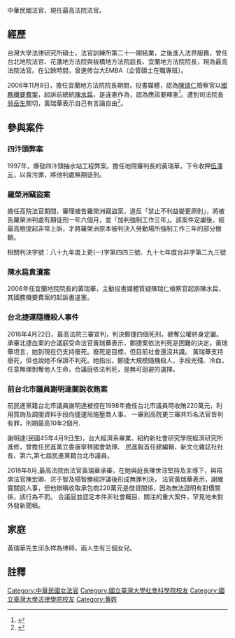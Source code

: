 中華民國法官，現任最高法院法官。

== 經歷 ==
台灣大學法律研究所碩士，法官訓練所第二十一期結業，之後進入法界服務，曾任台北地院法官、花蓮地方法院與板橋地方法院庭長、宜蘭地方法院院長，現為最高法院法官。在公餘時間，曾進修台大EMBA（企管碩士在職專班）。

2006年11月8日，擔任宜蘭地方法院院長期間，投書媒體，認為[[陳瑞仁|陳瑞仁]]檢察官以[[國務機要費案|國務機要費案]]，起訴前總統[[陳水扁|陳水扁]]，是違憲作為，認為應該要釋憲<ref>{{Cite web|url=http://www.libertytimes.com.tw/2006/new/nov/8/today-o2.htm|author=黃瑞華|language=zh-tw|title=檢察官寡頭式專制時代來臨？|publisher=自由時報|date=2006-11-08|accessdate=2013-04-26|deadurl=yes|archiveurl=https://web.archive.org/web/20070929132851/http://www.libertytimes.com.tw/2006/new/nov/8/today-o2.htm|archivedate=2007-09-29}}</ref>。遭到司法院長[[翁岳生|翁岳生]]關切，黃瑞華表示自己有言論自由<ref>{{Cite web |url=http://www.libertytimes.com.tw/2006/new/nov/10/today-fo3.htm|author=劉志原|language=zh-tw|title=投書遭告誡 黃瑞華稱憲政議題可討論|publisher=自由時報|date=2006-11-10 |accessdate=2013-04-26}}</ref>。

==參與案件==
===四汴頭弊案===
{{main|四汴頭弊案}}
1997年，爆發四汴頭抽水站工程弊案。擔任地院審判長的黃瑞華，下令收押[[伍澤元|伍澤元]]，以貪污罪，將他判處無期徒刑。

===羅榮洲竊盜案===
擔任高院法官期間，審理被告羅榮洲竊盜案，違反「禁止不利益變更原則」，將被告羅榮洲判處有期徒刑一年六個月，並「加判強制工作三年」。該案件定讞後，經最高檢提起非常上訴，才將羅榮洲原本被判決入勞動場所強制工作三年的部分撤銷。

相關判決字號：八十九年度上更(一)字第四四三號、九十七年度台非字第二九三號

===陳水扁貪瀆案===
2006年任宜蘭地院院長的黃瑞華，主動投書媒體質疑陳瑞仁檢察官起訴陳水扁，其國務機要費案的起訴書違憲。

===台北捷運隨機殺人事件===
2016年4月22日，最高法院三審宣判，判決鄭捷四個死刑，褫奪公權終身定讞。承審北捷血案的合議庭受命法官黃瑞華表示，鄭捷案依法判死是困難的決定。黃瑞華坦言，她到現在仍支持廢死。廢死是目標，但目前社會還沒共識。
黃瑞華支持廢死，但也說她不保證不判死。她指出，鄭捷大規模隨機殺人，手段兇殘、冷血，任意無理剝奪他人生命，合議庭依法判死，是無可迴避的選擇。

===前台北市議員謝明達關說收賄案===
前民進黨籍台北市議員謝明達被控在1998年擔任台北市議員時收賄220萬元，利用質詢及調閱資料手段向捷運局施壓喬人事，
一審到高院更三審共15名法官皆判有罪，刑期最高10年2個月.

謝明達(民國45年4月9日生)，台大經濟系畢業、紐約新社會研究學院經濟研究所進修，曾擔任民進黨立委康寧祥國會助理、
民進報首任總編輯、新文化雜誌社社長、第六,第七屆民進黨籍台北市議員。

2018年8月,最高法院由法官黃瑞華承審，在她與庭長陳世淙堅持及主導下，與陪席法官陳宏卿、洪于智及楊智勝經評議後形成無罪判決，
法官黃瑞華表示，謝確實關說人事，但他辯稱收取承包商220萬元是借貸關係，因為無法證明有對價關係，該行為不罰。
合議庭並認定本件非社會矚目、關注的重大案件，罕見地未對外發新聞稿。

==家庭==
黃瑞華先生邱永祥為律師，兩人生有三個女兒。

==註釋==
{{reflist}}
[[Category:中華民國女法官|Category:中華民國女法官]]
[[Category:國立臺灣大學社會科學院校友|Category:國立臺灣大學社會科學院校友]]
[[Category:國立臺灣大學法律學院校友|Category:國立臺灣大學法律學院校友]]
[[Category:黄姓|Category:黄姓]]